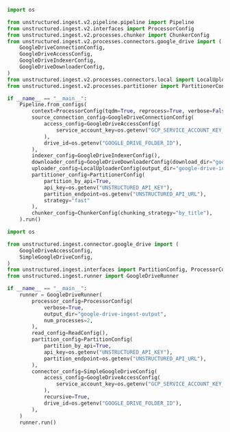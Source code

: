 ```python Python (SDK v2)
import os

from unstructured.ingest.v2.pipeline.pipeline import Pipeline
from unstructured.ingest.v2.interfaces import ProcessorConfig
from unstructured.ingest.v2.processes.chunker import ChunkerConfig
from unstructured.ingest.v2.processes.connectors.google_drive import (
    GoogleDriveConnectionConfig,
    GoogleDriveAccessConfig,
    GoogleDriveIndexerConfig,
    GoogleDriveDownloaderConfig,
)
from unstructured.ingest.v2.processes.connectors.local import LocalUploaderConfig
from unstructured.ingest.v2.processes.partitioner import PartitionerConfig

if __name__ == "__main__":
    Pipeline.from_configs(
        context=ProcessorConfig(tqdm=True, reprocess=True, verbose=False),
        source_connection_config=GoogleDriveConnectionConfig(
            access_config=GoogleDriveAccessConfig(
                service_account_key=os.getenv("GCP_SERVICE_ACCOUNT_KEY_FILE_PATH")
            ),
            drive_id=os.getenv("GOOGLE_DRIVE_FOLDER_ID"),
        ),
        indexer_config=GoogleDriveIndexerConfig(),
        downloader_config=GoogleDriveDownloaderConfig(download_dir="google-drive-ingest-download"),
        uploader_config=LocalUploaderConfig(output_dir="google-drive-ingest-output"),
        partitioner_config=PartitionerConfig(
            partition_by_api=True,
            api_key=os.getenv("UNSTRUCTURED_API_KEY"),
            partition_endpoint=os.getenv("UNSTRUCTURED_API_URL"),
            strategy="fast"
        ),
        chunker_config=ChunkerConfig(chunking_strategy="by_title"),
    ).run()
```
```python Python (SDK v1)
import os

from unstructured.ingest.connector.google_drive import (
    GoogleDriveAccessConfig,
    SimpleGoogleDriveConfig,
)
from unstructured.ingest.interfaces import PartitionConfig, ProcessorConfig, ReadConfig
from unstructured.ingest.runner import GoogleDriveRunner

if __name__ == "__main__":
    runner = GoogleDriveRunner(
        processor_config=ProcessorConfig(
            verbose=True,
            output_dir="google-drive-ingest-output",
            num_processes=2,
        ),
        read_config=ReadConfig(),
        partition_config=PartitionConfig(
            partition_by_api=True,
            api_key=os.getenv("UNSTRUCTURED_API_KEY"),
            partition_endpoint=os.getenv("UNSTRUCTURED_API_URL"),
        ),
        connector_config=SimpleGoogleDriveConfig(
            access_config=GoogleDriveAccessConfig(
                service_account_key=os.getenv("GCP_SERVICE_ACCOUNT_KEY_FILE_PATH")
            ),
            recursive=True,
            drive_id=os.getenv("GOOGLE_DRIVE_FOLDER_ID"),
        ),
    )
    runner.run()
```
